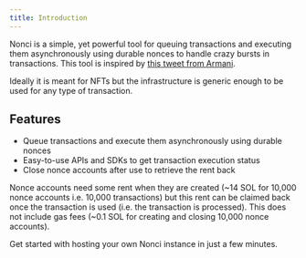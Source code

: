 ```yaml
---
title: Introduction
---
```


Nonci is a simple, yet powerful tool for queuing transactions and executing them asynchronously using durable nonces to handle crazy bursts in transactions. This tool is inspired by [this tweet from Armani](https://twitter.com/armaniferrante/status/1644755048436736001).

Ideally it is meant for NFTs but the infrastructure is generic enough to be used for any type of transaction.

## Features

- Queue transactions and execute them asynchronously using durable nonces
- Easy-to-use APIs and SDKs to get transaction execution status
- Close nonce accounts after use to retrieve the rent back

Nonce accounts need some rent when they are created (~14 SOL for 10,000 nonce accounts i.e. 10,000 transactions) but this rent can be claimed back once the transaction is used (i.e. the transaction is processed). This does not include gas fees (~0.1 SOL for creating and closing 10,000 nonce accounts).

<Card title="Quickstart" icon="circle-play" href="/quickstart">
  Get started with hosting your own Nonci instance in just a few minutes.
</Card>
